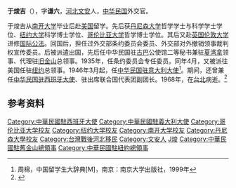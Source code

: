 {{noteTA
|T=zh-hans:于焌吉; zh-hant:于焌吉;
|1=zh-hans:于焌吉; zh-hant:于焌吉;
}}

'''于焌吉'''（{{bd|1899年||1968年|2月25日|catIdx=Yu}}），字'''谦六'''，[[河北|河北]][[文安|文安]]人，[[中华民国|中华民国]]外交官。

于焌吉从[[南开大学|南开大学]]毕业后赴[[美国|美国]]留学。先后获[[丹尼森大学|丹尼森大学]]哲学学士与科学学士学位、[[纽约大学|纽约大学]]科学博士学位、[[哥伦比亚大学|哥伦比亚大学]]哲学博士学位。其后又赴[[英国|英国]][[伦敦大学|伦敦大学]]进修[[国际公法|国际公法]]。回国后，担任过外交部条约委员会委员、外交部对外撤销领事裁判权宣传委员。后被派遣出国，先后任中华民国驻[[古巴|古巴]]公使馆二等秘书兼驻[[夏湾拿|夏湾拿]]领事、代理驻[[旧金山|旧金山]]总领事。1935年，任条约委员会专任委员。同年4月，又被派往美国任驻[[纽约|纽约]]总领事。1946年3月起，任[[中国驻意大利大使列表|中华民国驻意大利大使]]<ref> 周棉，中国留学生大辞典[M]，南京：南京大学出版社，1999年</ref>。期间，还曾兼任[[中国驻西班牙大使列表|中华民国驻西班牙大使]]、驻出席联合国代表团副团长。1968年，在[[台北|台北]]病逝。<ref>{{cite book|title=《中国国民党百年人物全书》|publisher=团结出版社|year=2005}}</ref>


{{start box}}
{{s-dip}}
{{s-before|[[薛光前|薛光前]]（[[公使|公使]]，[[临时代办|临时代办]]）}}
{{s-title|{{ROC}}驻[[意大利王国|意大利王国]]、[[意大利共和國|意大利共和國]]大使|1946年5月25日—1966年12月20日}}
{{s-after|[[刘达人|刘达人]]（[[参事|参事]]，[[临时代办|临时代办]]）}}
{{s-before|羅振邦（滿洲國）<br>王德言（汪精衛政權）}}
{{s-title|{{ROC}}驻[[佛朗哥时期|西班牙王国]]大使|1952年7月14日—1959年3月19日}}
{{s-after|[[沈昌焕|沈昌焕]]}}
{{end box}}

== 参考资料 ==
{{reflist}}

{{台湾政治人物小作品}}
{{DEFAULTSORT:Yu于}}
[[Category:中華民國駐西班牙大使|Category:中華民國駐西班牙大使]]
[[Category:中華民國駐義大利大使|Category:中華民國駐義大利大使]]
[[Category:哥伦比亚大学校友|Category:哥伦比亚大学校友]]
[[Category:纽约大学校友|Category:纽约大学校友]]
[[Category:南开大学校友|Category:南开大学校友]]
[[Category:丹尼森大學校友|Category:丹尼森大學校友]]
[[Category:台灣戰後河北移民|Category:台灣戰後河北移民]]
[[Category:文安人|Category:文安人]]
[[Category:于姓|J焌]]
[[Category:中華民國駐舊金山總領事|Category:中華民國駐舊金山總領事]]
[[Category:中華民國駐紐約總領事|Category:中華民國駐紐約總領事]]